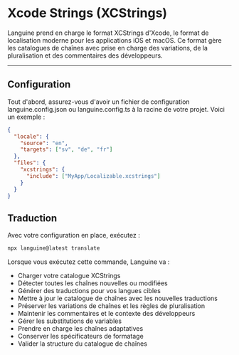 # Xcode Strings (XCStrings)

Languine prend en charge le format XCStrings d'Xcode, le format de localisation moderne pour les applications iOS et macOS. Ce format gère les catalogues de chaînes avec prise en charge des variations, de la pluralisation et des commentaires des développeurs.

---

## Configuration

Tout d'abord, assurez-vous d'avoir un fichier de configuration languine.config.json ou languine.config.ts à la racine de votre projet. Voici un exemple :

```json
{
  "locale": {
    "source": "en",
    "targets": ["sv", "de", "fr"]
  },
  "files": {
    "xcstrings": {
      "include": ["MyApp/Localizable.xcstrings"]
    }
  }
}
```

## Traduction

Avec votre configuration en place, exécutez :

```bash
npx languine@latest translate
```

Lorsque vous exécutez cette commande, Languine va :

- Charger votre catalogue XCStrings
- Détecter toutes les chaînes nouvelles ou modifiées
- Générer des traductions pour vos langues cibles
- Mettre à jour le catalogue de chaînes avec les nouvelles traductions
- Préserver les variations de chaînes et les règles de pluralisation
- Maintenir les commentaires et le contexte des développeurs
- Gérer les substitutions de variables
- Prendre en charge les chaînes adaptatives
- Conserver les spécificateurs de formatage
- Valider la structure du catalogue de chaînes
